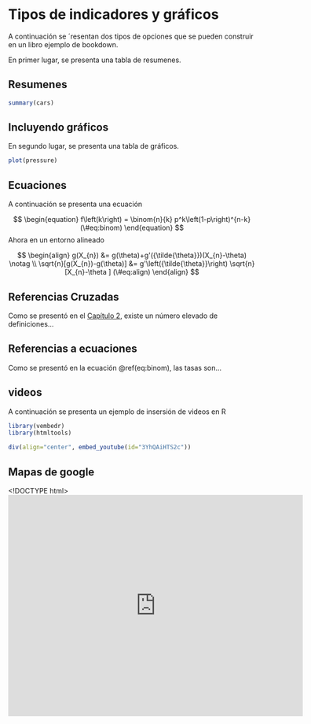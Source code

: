 # Tipos de indicadores y gráficos

A continuación se ´resentan dos tipos de opciones que se pueden construir en un libro ejemplo de bookdown.

En primer lugar, se presenta una tabla de resumenes.

## Resumenes

```r
summary(cars)
```

## Incluyendo gráficos

En segundo lugar, se presenta una tabla de gráficos.

```r
plot(pressure)
```

## Ecuaciones

A continuación se presenta una ecuación

$$
\begin{equation} 
  f\left(k\right) = \binom{n}{k} p^k\left(1-p\right)^{n-k}
  (\#eq:binom)
\end{equation} 
$$
Ahora en un entorno alineado

$$
\begin{align} 
g(X_{n}) &= g(\theta)+g'({\tilde{\theta}})(X_{n}-\theta) \notag \\
\sqrt{n}[g(X_{n})-g(\theta)] &= g'\left({\tilde{\theta}}\right)
  \sqrt{n}[X_{n}-\theta ] 
  (\#eq:align)
\end{align} 
$$

## Referencias Cruzadas

Como se presentó en el [Capítulo 2](#Definiciones), existe un número elevado de definiciones...

## Referencias a ecuaciones

Como se presentó en la ecuación \@ref(eq:binom), las tasas son...

## videos 

A continuación se presenta un ejemplo de insersión de videos en R

```r
library(vembedr)
library(htmltools)

div(align="center", embed_youtube(id="3YhQAiHTS2c"))

```

## Mapas de google

<!DOCTYPE html>
<html>
<body>

<iframe src="https://www.google.com/maps/embed?pb=!1m18!1m12!1m3!1d12743412.29256124!2d-80.16177579172148!3d4.618816728467863!2m3!1f0!2f0!3f0!3m2!1i1024!2i768!4f13.1!3m3!1m2!1s0x8e6fc1c30ea9f9c7%3A0x2f43f612af7c54eb!2sUniversidad+Nacional+de+Colombia+Sede+Orinoqu%C3%ADa!5e0!3m2!1ses!2sco!4v1509980930947" width="600" height="450" frameborder="0" style="border:0" allowfullscreen></iframe>

</body>
</html>




